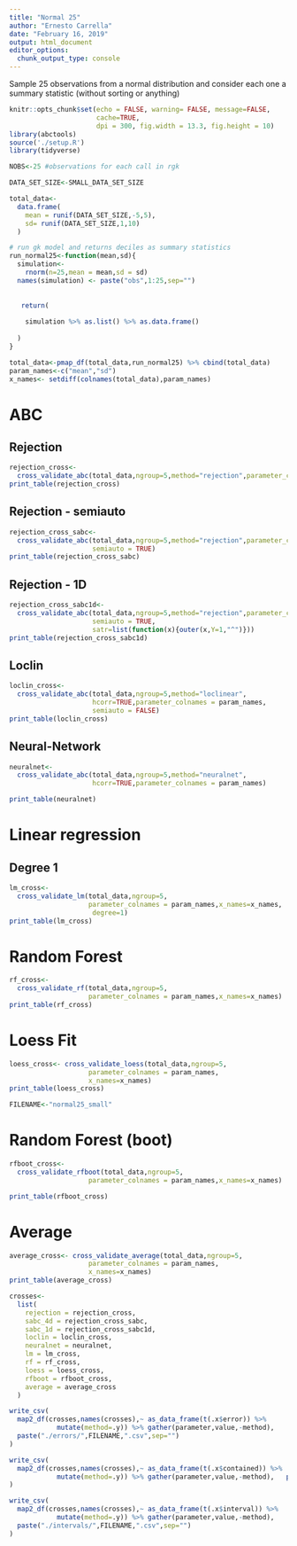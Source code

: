```yaml
---
title: "Normal 25"
author: "Ernesto Carrella"
date: "February 16, 2019"
output: html_document
editor_options: 
  chunk_output_type: console
---
```


Sample 25 observations from a normal distribution and consider each one a summary statistic (without sorting or anything)

```r
knitr::opts_chunk$set(echo = FALSE, warning= FALSE, message=FALSE,
                      cache=TRUE,
                      dpi = 300, fig.width = 13.3, fig.height = 10)
library(abctools)
source('./setup.R')
library(tidyverse)
```

```r
NOBS<-25 #observations for each call in rgk

DATA_SET_SIZE<-SMALL_DATA_SET_SIZE

total_data<-
  data.frame(
    mean = runif(DATA_SET_SIZE,-5,5),
    sd= runif(DATA_SET_SIZE,1,10)
  )

# run gk model and returns deciles as summary statistics
run_normal25<-function(mean,sd){
  simulation<-
    rnorm(n=25,mean = mean,sd = sd)
  names(simulation) <- paste("obs",1:25,sep="")
  
  
   return(
   
    simulation %>% as.list() %>% as.data.frame()
    
  )
}

total_data<-pmap_df(total_data,run_normal25) %>% cbind(total_data)
param_names<-c("mean","sd")
x_names<- setdiff(colnames(total_data),param_names) 


```

# ABC

## Rejection


```r
rejection_cross<-
  cross_validate_abc(total_data,ngroup=5,method="rejection",parameter_colnames = param_names)
print_table(rejection_cross)

```

## Rejection - semiauto


```r
rejection_cross_sabc<-
  cross_validate_abc(total_data,ngroup=5,method="rejection",parameter_colnames = param_names,
                     semiauto = TRUE)
print_table(rejection_cross_sabc)

```

## Rejection - 1D


```r
rejection_cross_sabc1d<-
  cross_validate_abc(total_data,ngroup=5,method="rejection",parameter_colnames = param_names,
                     semiauto = TRUE,
                     satr=list(function(x){outer(x,Y=1,"^")}))
print_table(rejection_cross_sabc1d)

```

## Loclin


```r
loclin_cross<-
  cross_validate_abc(total_data,ngroup=5,method="loclinear",
                     hcorr=TRUE,parameter_colnames = param_names,
                     semiauto = FALSE)
print_table(loclin_cross)

```


## Neural-Network

```r
neuralnet<-
  cross_validate_abc(total_data,ngroup=5,method="neuralnet",
                     hcorr=TRUE,parameter_colnames = param_names)

```
```r
print_table(neuralnet)

```


# Linear regression


## Degree 1

```r
lm_cross<-
  cross_validate_lm(total_data,ngroup=5,
                    parameter_colnames = param_names,x_names=x_names,
                     degree=1)
print_table(lm_cross)

```

# Random Forest



```r
rf_cross<-
  cross_validate_rf(total_data,ngroup=5,
                    parameter_colnames = param_names,x_names=x_names)
print_table(rf_cross)

```


# Loess Fit



```r
loess_cross<- cross_validate_loess(total_data,ngroup=5,
                    parameter_colnames = param_names,
                    x_names=x_names)
print_table(loess_cross)

```

```r
FILENAME<-"normal25_small"
```

# Random Forest (boot)



```r
rfboot_cross<-
  cross_validate_rfboot(total_data,ngroup=5,
                    parameter_colnames = param_names,x_names=x_names)

```

```r
print_table(rfboot_cross)
```


# Average



```r
average_cross<- cross_validate_average(total_data,ngroup=5,
                    parameter_colnames = param_names,
                    x_names=x_names)
print_table(average_cross)

```

```r

crosses<-
  list(
    rejection = rejection_cross,
    sabc_4d = rejection_cross_sabc,
    sabc_1d = rejection_cross_sabc1d, 
    loclin = loclin_cross,
    neuralnet = neuralnet,
    lm = lm_cross,
    rf = rf_cross,
    loess = loess_cross,
    rfboot = rfboot_cross,
    average = average_cross
  )

write_csv(
  map2_df(crosses,names(crosses),~ as_data_frame(t(.x$error)) %>% 
            mutate(method=.y)) %>% gather(parameter,value,-method), 
  paste("./errors/",FILENAME,".csv",sep="")
)

write_csv(
  map2_df(crosses,names(crosses),~ as_data_frame(t(.x$contained)) %>% 
            mutate(method=.y)) %>% gather(parameter,value,-method),   paste("./contained/",FILENAME,".csv",sep="")
)

write_csv(
  map2_df(crosses,names(crosses),~ as_data_frame(t(.x$interval)) %>% 
            mutate(method=.y)) %>% gather(parameter,value,-method), 
  paste("./intervals/",FILENAME,".csv",sep="")
)
```